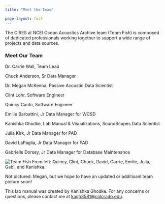 ```yaml
---
title: "Meet the Team"

page-layout: full
---
```


The CIRES at NCEI Ocean Acoustics Archive team (Team Fish) is composed of dedicated professionals working together to support a wide range of projects and data sources.

### Meet Our Team

Dr. Carrie Wall, Team Lead

Chuck Anderson, Sr Data Manager

Dr. Megan McKenna, Passive Acoustic Data Scientist

Clint Lohr, Software Engineer

Quincy Cantu, Software Engineer

Emilie Barbattini, Jr Data Manager for WCSD

Kanishka Ghodke, Lab Manual & Visualizations, SoundScapes Data Scientist

Julia Kirk, Jr Data Manager for PAD

David LaPaglia, Jr Data Manager for PAD

Gabrielle Dorsey, Jr Data Manager for Database Maintenance


![Team Fish](../Images/TeamFish-1.jpg) 
From left: Quincy, Clint, Chuck, David, Carrie, Emilie, Julia, Gabi, and Kanishka.

Not pictured: Megan, but we hope to have an updated or additioanl team picture soon!


This lab manual was created by Kanishka Ghodke. For any concerns or questions, please contact me at [kagh3581\@colorado.edu](mailto:kagh3581@colorado.edu).
